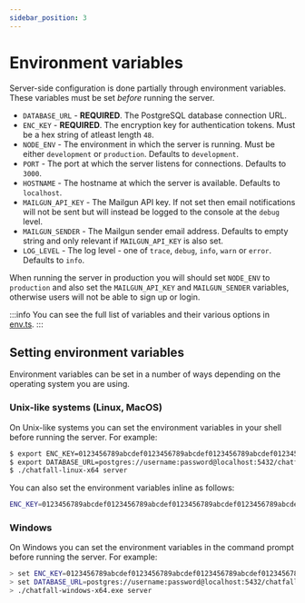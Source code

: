```yaml
---
sidebar_position: 3
---
```


# Environment variables

Server-side configuration is done partially through environment variables. These variables must be set _before_ running the server. 

* `DATABASE_URL` - **REQUIRED**. The PostgreSQL database connection URL.
* `ENC_KEY` - **REQUIRED**. The encryption key for authentication tokens. Must be a hex string of atleast length `48`.
* `NODE_ENV` - The environment in which the server is running. Must be either `development` or `production`. Defaults to `development`.
* `PORT` - The port at which the server listens for connections. Defaults to `3000`.
* `HOSTNAME` - The hostname at which the server is available. Defaults to `localhost`.
* `MAILGUN_API_KEY` - The Mailgun API key. If not set then email notifications will not be sent but will instead be logged to the console at the `debug` level.
* `MAILGUN_SENDER` - The Mailgun sender email address. Defaults to empty string and only relevant if `MAILGUN_API_KEY` is also set.
* `LOG_LEVEL` - The log level - one of `trace`, `debug`, `info`, `warn` or `error`. Defaults to `info`.

When running the server in production you will should set `NODE_ENV` to `production` and also set the `MAILGUN_API_KEY` and `MAILGUN_SENDER` variables, otherwise 
users will not be able to sign up or login.

:::info
You can see the full list of variables and their various options in [env.ts](https://github.com/hiddentao/chatfall/blob/main/server/src/env.ts).
:::

## Setting environment variables

Environment variables can be set in a number of ways depending on the operating system you are using.

### Unix-like systems (Linux, MacOS)

On Unix-like systems you can set the environment variables in your shell before running the server. For example:

```bash
$ export ENC_KEY=0123456789abcdef0123456789abcdef0123456789abcdef0123456789abcdef
$ export DATABASE_URL=postgres://username:password@localhost:5432/chatfall
$ ./chatfall-linux-x64 server
```

You can also set the environment variables inline as follows:

```bash
ENC_KEY=0123456789abcdef0123456789abcdef0123456789abcdef0123456789abcdef DATABASE_URL=postgres://username:password@localhost:5432/chatfall ./chatfall-linux-x64 server
```

### Windows

On Windows you can set the environment variables in the command prompt before running the server. For example:

```bash
> set ENC_KEY=0123456789abcdef0123456789abcdef0123456789abcdef0123456789abcdef
> set DATABASE_URL=postgres://username:password@localhost:5432/chatfall
> ./chatfall-windows-x64.exe server
```

